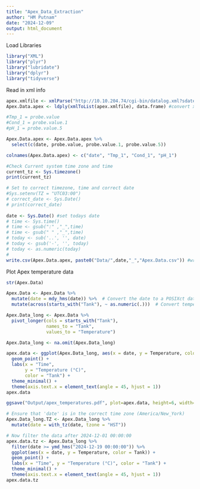 ```yaml
---
title: "Apex_Data_Extraction"
author: "HM Putnam"
date: "2024-12-09"
output: html_document
---
```


Load Libraries
```r
library("XML")
library("plyr")
library("lubridate")
library("dplyr")
library("tidyverse")
```


Read in xml info
```r
apex.xmlfile <- xmlParse("http://10.10.204.74/cgi-bin/datalog.xml?sdate=250704&days=10") #read in the date (e.g. 180620) plus # days (e.g. days=4) of Apex data
Apex.Data.apex <- ldply(xmlToList(apex.xmlfile), data.frame) #convert xml to dataframe

#Tmp_1 = probe.value
#Cond_1 = probe.value.1
#pH_1 = probe.value.5

Apex.Data.apex <- Apex.Data.apex %>%
  select(c(date, probe.value, probe.value.1, probe.value.5))

colnames(Apex.Data.apex) <- c("date", "Tmp_1", "Cond_1", "pH_1")

#Check Current system time zone and time
current_tz <- Sys.timezone() 
print(current_tz)

# Set to correct timezone, time and correct date
#Sys.setenv(TZ = "UTC03:00") 
# correct_date <- Sys.Date()
# print(correct_date)
 
date <- Sys.Date() #set todays date
# time <- Sys.time()
# time <- gsub(":" ,"_",time)
# time <- gsub(" " ,"_",time)
# today <- sub('..', '', date)
# today <- gsub('-', '', today) 
# today <- as.numeric(today)
# 
write.csv(Apex.Data.apex, paste0("Data/",date,"_","Apex.Data.csv")) #write file to save data

```

Plot Apex temperature data
```r

str(Apex.Data)

Apex.Data <- Apex.Data %>%
  mutate(date = mdy_hms(date)) %>%  # Convert the date to a POSIXct datetime
  mutate(across(starts_with("Tank"), ~ as.numeric(.)))  # Convert temperature columns to numeric

Apex.Data_long <- Apex.Data %>%
  pivot_longer(cols = starts_with("Tank"),
               names_to = "Tank",
               values_to = "Temperature")

Apex.Data_long <- na.omit(Apex.Data_long)

apex.data <- ggplot(Apex.Data_long, aes(x = date, y = Temperature, color = Tank)) +
  geom_point() +
  labs(x = "Time",
       y = "Temperature (°C)",
       color = "Tank") +
  theme_minimal() +
  theme(axis.text.x = element_text(angle = 45, hjust = 1))
apex.data 

ggsave("Output/apex_temperatures.pdf", plot=apex.data, height=6, width=8)

```


```r
# Ensure that 'date' is in the correct time zone (America/New_York)
Apex.Data_long.TZ <- Apex.Data_long %>%
  mutate(date = with_tz(date, tzone = "HST"))

# Now filter the data after 2024-12-01 00:00:00
apex.data.tz <- Apex.Data_long %>%
  filter(date >= ymd_hms("2024-12-19 00:00:00")) %>%
  ggplot(aes(x = date, y = Temperature, color = Tank)) +
  geom_point() +
  labs(x = "Time", y = "Temperature (°C)", color = "Tank") +
  theme_minimal() +
  theme(axis.text.x = element_text(angle = 45, hjust = 1))
apex.data.tz 
```
